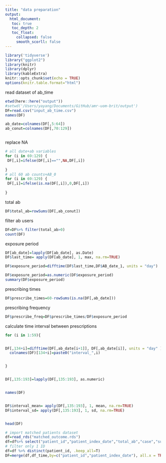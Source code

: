 ```yaml
---
title: "data preparation"
output: 
  html_document:
   toc: true
   toc_depth: 2
   toc_float:
     collapsed: false
     smooth_scorll: false
---
```


```r
library('tidyverse')
library("ggplot2")
library(knitr)
library(dplyr)
library(kableExtra)
knitr::opts_chunk$set(echo = TRUE)
options(knitr.table.format="html")
```

read dataset of ab_time
```r
etwd(here::here("output"))
#setwd('/Users/yayang/Documents/GitHub/amr-uom-brit/output')
DF=read.csv("input_ab_time.csv")
names(DF)

ab_date=colnames(DF[,5:64])
ab_conut=colnames(DF[,70:129])



```

replace NA
```r
# all date+ab variables 
for (i in 69:129) {
 DF[,i]=ifelse(DF[,i]=="",NA,DF[,i])
 
}
# all 60 ab counts+AB_0
for (i in 69:129) {
 DF[,i]=ifelse(is.na(DF[,i]),0,DF[,i])
 
}
```

total ab
```r
DF$total_ab=rowSums(DF[,ab_conut])
```

filter ab users
```r
DF=DF%>% filter(total_ab>0)
count(DF)
```

exposure period
```r
DF[ab_date]=lapply(DF[ab_date], as.Date)
DF$last_time= apply(DF[ab_date], 1, max, na.rm=TRUE)

DF$exposure_period=difftime(DF$last_time,DF$AB_date_1, units = "day")

DF$exposure_period=as.numeric(DF$exposure_period)
summary(DF$exposure_period)
```

prescribing times
```r
DF$prescribe_times=60-rowSums(is.na(DF[,ab_date]))
```

prescribing frequency
```r
DF$prescribe_freq=DF$prescribe_times/DF$exposure_period
```


calculate time interval between prescriptions
```r
for (i in 1:59){


DF[,134+i]=difftime(DF[,ab_date[i+1]], DF[,ab_date[i]], units = "day" )
  colnames(DF)[134+i]=paste0("interval_",i)


}


DF[,135:193]=lapply(DF[,135:193], as.numeric)


names(DF)


DF$interval_mean= apply(DF[,135:193], 1, mean, na.rm=TRUE)
DF$interval_sd= apply(DF[,135:193], 1, sd, na.rm=TRUE)


head(DF)
```



```r

# import matched patients dataset
df=read_rds("matched_outcome.rds")
df=df%>% select("patient_id","patient_index_date","total_ab","case","subclass")
# filter only 1 ID
df=df %>% distinct(patient_id, .keep_all=T)
DF=merge(df,df_time,by=c("patient_id","patient_index_date"), all.x = TRUE)

```

